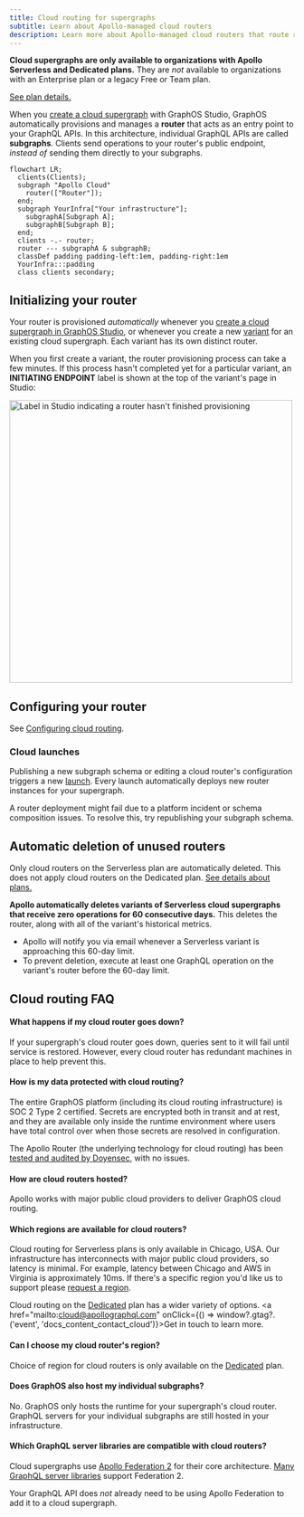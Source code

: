 ```yaml
---
title: Cloud routing for supergraphs
subtitle: Learn about Apollo-managed cloud routers
description: Learn more about Apollo-managed cloud routers that route requests to your GraphQL APIs.
---
```


<Note>

**Cloud supergraphs are only available to organizations with Apollo Serverless and Dedicated plans.**
They are _not_ available to organizations with an Enterprise plan or a legacy Free or Team plan.

[See plan details.](https://www.apollographql.com/pricing/)

</Note>

When you [create a cloud supergraph](../quickstart/cloud/#2-create-your-first-supergraph) with GraphOS Studio, GraphOS automatically provisions and manages a **router** that acts as an entry point to your GraphQL APIs. In this architecture, individual GraphQL APIs are called **subgraphs**. Clients send operations to your router's public endpoint, _instead of_ sending them directly to your subgraphs.

```mermaid
flowchart LR;
  clients(Clients);
  subgraph "Apollo Cloud"
    router(["Router"]);
  end;
  subgraph YourInfra["Your infrastructure"];
    subgraphA[Subgraph A];
    subgraphB[Subgraph B];
  end;
  clients -.- router;
  router --- subgraphA & subgraphB;
  classDef padding padding-left:1em, padding-right:1em
  YourInfra:::padding
  class clients secondary;
```

## Initializing your router

Your router is provisioned _automatically_ whenever you [create a cloud supergraph in GraphOS Studio](../quickstart/cloud), or whenever you create a new [variant](../graphs/#variants) for an existing cloud supergraph. Each variant has its own distinct router.

When you first create a variant, the router provisioning process can take a few minutes. If this process hasn't completed yet for a particular variant, an **INITIATING ENDPOINT** label is shown at the top of the variant's page in Studio:

<img
  className="screenshot"
  alt="Label in Studio indicating a router hasn't finished provisioning"
  src="../../img/initiating-endpoint.jpg"
  width="500"
/>

## Configuring your router

See [Configuring cloud routing](./cloud-configuration).

### Cloud launches

Publishing a new subgraph schema or editing a cloud router's configuration triggers a new [launch](/graphos/delivery/launches/). Every launch automatically deploys new router instances for your supergraph.

<Note>

A router deployment might fail due to a platform incident or schema composition issues. To resolve this, try republishing your subgraph schema.

</Note>

## Automatic deletion of unused routers

<Note>

Only cloud routers on the Serverless plan are automatically deleted.
This does not apply cloud routers on the Dedicated plan.
[See details about plans.](https://www.apollographql.com/pricing/)

</Note>

**Apollo automatically deletes variants of Serverless cloud supergraphs that receive zero operations for 60 consecutive days.** This deletes the router, along with all of the variant's historical metrics.

- Apollo will notify you via email whenever a Serverless variant is approaching this 60-day limit.
- To prevent deletion, execute at least one GraphQL operation on the variant's router before the 60-day limit.

## Cloud routing FAQ

#### What happens if my cloud router goes down?

If your supergraph's cloud router goes down, queries sent to it will fail until service is restored. However, every cloud router has redundant machines in place to help prevent this.

#### How is my data protected with cloud routing?

The entire GraphOS platform (including its cloud routing infrastructure) is SOC 2 Type 2 certified. Secrets are encrypted both in transit and at rest, and they are available only inside the runtime environment where users have total control over when those secrets are resolved in configuration.

The Apollo Router (the underlying technology for cloud routing) has been [tested and audited by Doyensec](https://doyensec.com/resources/Doyensec_Apollo_Report_Q22022_v4_AfterRetest.pdf), with no issues.

#### How are cloud routers hosted?

Apollo works with major public cloud providers to deliver GraphOS cloud routing.

#### Which regions are available for cloud routers?

Cloud routing for Serverless plans is only available in Chicago, USA. Our infrastructure has interconnects with major public cloud providers, so latency is minimal. For example, latency between Chicago and AWS in Virginia is approximately 10ms. If there's a specific region you'd like us to support please [request a region](https://docs.google.com/forms/d/e/1FAIpQLSeLfIHulp-45VYzZspkOslFMzd1pPnMtVgIj_pVyJbox5DCKw/viewform).

Cloud routing on the [Dedicated](./cloud-dedicated) plan has a wider variety of options. <a href="mailto:cloud@apollographql.com" onClick={() => window?.gtag?.('event', 'docs_content_contact_cloud')}>Get in touch</a> to learn more.

#### Can I choose my cloud router's region?

Choice of region for cloud routers is only available on the [Dedicated](./cloud-dedicated) plan.

#### Does GraphOS also host my individual subgraphs?

No. GraphOS only hosts the runtime for your supergraph's cloud router. GraphQL servers for your individual subgraphs are still hosted in your infrastructure.

#### Which GraphQL server libraries are compatible with cloud routers?

Cloud supergraphs use [Apollo Federation 2](/federation/) for their core architecture. [Many GraphQL server libraries](/federation/building-supergraphs/supported-subgraphs/) support Federation 2.

Your GraphQL API does _not_ already need to be using Apollo Federation to add it to a cloud supergraph.
